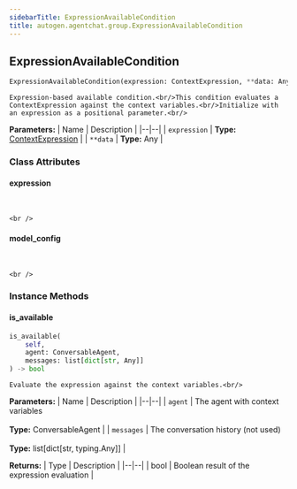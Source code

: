 ```yaml
---
sidebarTitle: ExpressionAvailableCondition
title: autogen.agentchat.group.ExpressionAvailableCondition
---
```

<h2 id="autogen.agentchat.group.ExpressionAvailableCondition" class="doc doc-heading">
    <code class="doc-symbol doc-symbol-heading doc-symbol-class"></code>
    <span class="doc doc-object-name doc-class-name">ExpressionAvailableCondition</span>
</h2>

```python
ExpressionAvailableCondition(expression: ContextExpression, **data: Any)
```

    Expression-based available condition.<br/>This condition evaluates a ContextExpression against the context variables.<br/>Initialize with an expression as a positional parameter.<br/>

<b>Parameters:</b>
| Name | Description |
|--|--|
| `expression` | **Type:** [ContextExpression](/docs/api-reference/autogen/ContextExpression) |
| `**data` | **Type:** Any |

### Class Attributes

<code class="doc-symbol doc-symbol-heading doc-symbol-attribute"></code>
#### expression
<br />

    <br />

<code class="doc-symbol doc-symbol-heading doc-symbol-attribute"></code>
#### model_config
<br />

    <br />

### Instance Methods

<code class="doc-symbol doc-symbol-heading doc-symbol-method"></code>
#### is_available

```python
is_available(
    self,
    agent: ConversableAgent,
    messages: list[dict[str, Any]]
) -> bool
```

    Evaluate the expression against the context variables.<br/>

<b>Parameters:</b>
| Name | Description |
|--|--|
| `agent` | The agent with context variables<br/><br/>**Type:** ConversableAgent |
| `messages` | The conversation history (not used)<br/><br/>**Type:** list[dict[str, typing.Any]] |

<b>Returns:</b>
| Type | Description |
|--|--|
| bool | Boolean result of the expression evaluation |

<br />